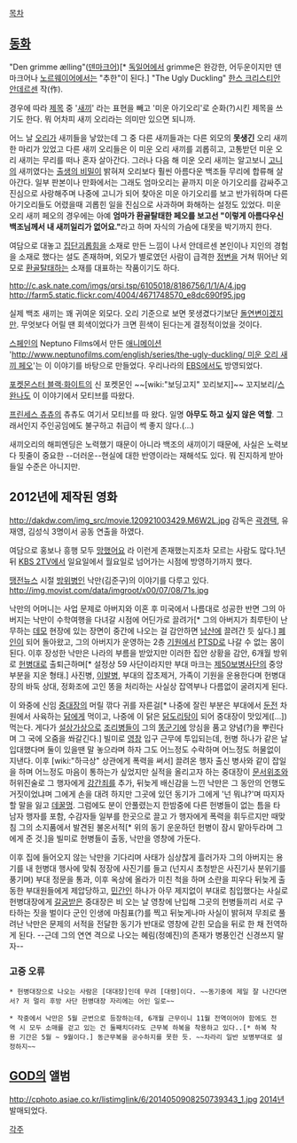 [[목차]]
== [[동화]] ==
"Den grimme ælling"([[덴마크어]])[* [[독일어]]에서 grimme은 완강한, 어두운이지만 덴마크어나 [[노르웨이어]]에서는 "추한"이 된다.]
"The Ugly Duckling"
[[한스 크리스티안 안데르센]] 작(作).

경우에 따라 [[제목]] 중 '[[새끼]]' 라는 표현을 빼고 '미운 아기오리'로 순화(?)시킨 제목을 쓰기도 한다. 뭐 어차피 새끼 오리라는 의미만 있으면 되니까. 

어느 날 [[오리]]가 새끼들을 낳았는데 그 중 다른 새끼들과는 다른 외모의 '''못생긴''' 오리 새끼 한 마리가 있었고 다른 새끼 오리들은 이 미운 오리 새끼를 괴롭히고, 고통받던 미운 오리 새끼는 무리를 떠나 혼자 살아간다. 그러나 다음 해 미운 오리 새끼는 알고보니 [[고니]]의 새끼였다는 [[출생의 비밀]]이 밝혀져 오리보다 훨씬 아름다운 백조들 무리에 합류해 살아간다. 일부 판본이나 만화에서는 그래도 엄마오리는 끝까지 미운 아기오리를 감싸주고 진심으로 사랑해주며 나중에 고니가 되어 찾아온 미운 아기오리를 보고 반가워하며 다른 아기오리들도 어렸을때 괴롭힌 일을 진심으로 사과하며 화해하는 설정도 있었다. 미운 오리 새끼 페오의 경우에는 아예 '''엄마가 환골탈태한 페오를 보고선 "이렇게 아름다우신 백조님께서 내 새끼일리가 없어요."'''라고 하며 자식의 가슴에 대못을 박기까지 한다.

여담으로 대놓고 [[집단괴롭힘]]을 소재로 만든 느낌이 나서 안데르센 본인이나 지인의 경험을 소재로 했다는 설도 존재하며, 외모가 별로였던 사람이 급격한 [[정변]]을 거쳐 뛰어난 외모로 [[환골탈태]]하는 소재를 대표하는 작품이기도 하다.

http://c.ask.nate.com/imgs/qrsi.tsp/6105018/8186756/1/1/A/4.jpg http://farm5.static.flickr.com/4004/4671748570_e8dc690f95.jpg 

실제 백조 새끼는 꽤 귀여운 외모다. 오리 기준으로 보면 못생겼다기보단 [[돌연변이]]겠지만. 무엇보다 어릴 땐 회색이었다가 크면 흰색이 된다는게 결정적이었을 것이다. 

[[스페인]]의 Neptuno Films에서 만든 [[애니메이션]] '[[http://www.neptunofilms.com/english/series/the-ugly-duckling/ 미운 오리 새끼 페오]]'는 이 이야기를 바탕으로 만들었다. 우리나라의 [[EBS]]에서도 방영되었다.

[[포켓몬스터 블랙·화이트]]의 신 포켓몬인 ~~[wiki:"보딩고지" 꼬리보지]~~ 꼬지보리/[[스완나]]도 이 이야기에서 모티브를 따왔다.

[[프린세스 츄츄]]의 츄츄도 여기서 모티브를 따 왔다. 일명 '''아무도 하고 싶지 않은 역할'''. 그래서인지 주인공임에도 불구하고 취급이 썩 좋지 않다.(...)

새끼오리의 해피엔딩은 노력했기 때문이 아니라 백조의 새끼이기 때문에, 사실은 노력보다 핏줄이 중요한 --더러운--현실에 대한 반영이라는 재해석도 있다. 뭐 진지하게 받아들일 수준은 아니지만.

== 2012년에 제작된 영화 ==
http://dakdw.com/img_src/movie.120921003429.M6W2L.jpg
감독은 [[곽경택]], 유재영, 김성식 3명이서 공동 연출을 하였다.

여담으로 홍보나 흥행 모두 [[망했어요]] 라 이런게 존재했는지조차 모르는 사람도 많다.1년 뒤 [[KBS 2TV]]에서 일요일에서 월요일로 넘어가는 시점에 방영하기까지 했다.

[[땡전뉴스]] 시절 [[방위병]]인 낙만(김준구)의 이야기를 다루고 있다.
http://img.movist.com/data/imgroot/x00/07/08/71s.jpg

낙만의 어머니는 사업 문제로 아버지와 이혼 후 미국에서 나름대로 성공한 반면 그의 아버지는 낙만이 수학여행을 다녀갈 시점에 어딘가로 끌려가[* 그의 아버지가 최루탄이 난무하는 [[데모]] 현장에 있는 장면이 중간에 나오는 걸 감안하면 [[남산]]에 끌려간 듯 싶다.] [[폐인]]이 되어 돌아왔고, 그의 아버지가 운영하는 2층 [[기원]]에서 [[PTSD]]로 나갈 수 없는 몸이 된다. 이후 장성한 낙만은 나라의 부름을 받았지만 이러한 집안 상황을 감안, 6개월 방위로 [[헌병대]]로 출퇴근하며[* 설정상 59 사단이라지만 부대 마크는 [[제50보병사단]]의 중앙 부분을 지운 형태.] 사진병, [[이발병]], 부대의 잡초제거, 가족이 기원을 운용한다며 헌병대장의 바둑 상대, 정화조에 고인 똥을 처리하는 사실상 잡역부나 다름없이 굴려지게 된다.

이 와중에 신임 [[중대장]]의 머릴 깎다 귀를 자른걸[* 나중에 잘린 부분은 부대에서 [[둔전]] 차원에서 사육하는 [[닭]]에게 먹이고, 나중에 이 닭은 [[닭도리탕]]이 되어 중대장이 맛있게([...]) 먹는다. 게다가 [[설상가상]]으로 [[조리병]]들이 그의 [[똥군기]]에 앙심을 품고 양념(?)을 뿌린다며 그 국에 오줌을 쏴갈긴다.] 빌미로 [[영창]] 입구 근무에 투입되는데, 헌병 하나가 같은 날 입대했다며 둘이 있을땐 말 놓으라며 하자 그도 어느정도 수락하며 어느정도 허물없이 지낸다. 이후 [wiki:"하극상" 상관에게 폭력을 써서] 끌려온 행자 출신 병사와 같이 잡일을 하며 어느정도 마음이 통하는가 싶었지만 실적을 올리고자 하는 중대장이 [[문서위조]]와 허위진술로 그 행자에게 [[강간죄]]를 추가, 뒤늦게 배신감을 느낀 낙만은 그 동안의 언행도 거짓이었냐며 그에게 손을 대려 하지만 그곳에 있던 동기가 그에게 '넌 뭐냐?'며 따지자 할 말을 잃고 [[데꿀멍]]. 그럼에도 분이 안풀렸는지 한밤중에 다른 헌병들이 없는 틈을 타 남자 행자를 포함, 수감자들 일부를 한곳으로 끌고 가 행자에게 폭력을 휘두르지만 때맞침 그의 소지품에서 발견된 불온서적[* 위의 동기 운운하던 헌병이 잠시 맡아두라며 그에게 준 것.]을 빌미로 헌병들이 출동, 낙만을 영창에 가둔다.

이후 집에 들어오지 않는 낙만을 기다리며 사태가 심상찮게 흘러가자 그의 아버지는 용기를 내 헌병대 행사에 맞춰 정장에 사진기를 들고 (넌지시 초청받은 사진기사 분위기를 풍기며) 부대 정문을 통과, 이후 옥상에 올라가 미친 척을 하며 소란을 피우다 뒤늦게 출동한 부대원들에게 제압당하고, [[민간인]] 하나가 아무 제지없이 부대로 침입했다는 사실로 헌병대장에게 [[갈굼]]받은 중대장은 비 오는 날 영창에 난입해 그곳의 헌병들끼리 서로 구타하는 짓을 벌이다 군인 인생에 마침표(?)를 찍고 뒤늦게나마 사실이 밝혀져 무죄로 풀려난 낙만은 문제의 서적을 전달한 동기가 반대로 영창에 갇힌 모습을 뒤로 한 채 전역하게 된다. --근데 그의 연연 격으로 나오는 혜림(정예진)의 존재가 병풍인건 신경쓰지 말자--

=== 고증 오류 ===

 * 헌병대장으로 나오는 사람은 [대대장]인데 무려 [대령]이다. ~~동기중에 제일 잘 나간다면서? 저 멀리 후방 사단 헌병대장 자리에는 어인 일로~~

 * 작중에서 낙만은 5월 군번으로 등장하는데, 6개월 근무이니 11월 전역이어야 함에도 전역 시 모두 소매를 걷고 있는 건 둘째치더라도 근무복 하복을 착용하고 있다..[* 하복 착용 기간은 5월 ~ 9월이다.] 동근무복을 공수하지를 못한 듯. ~~차라리 일반 보병부대로 설정하지~~

== [[GOD]]의 앨범 ==
http://cphoto.asiae.co.kr/listimglink/6/2014050908250739343_1.jpg
[[2014년]] 발매되었다.

[[각주]]
